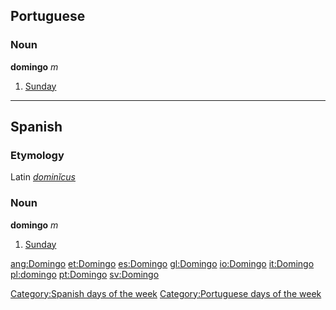 == Portuguese ==
===Noun===
'''domingo''' ''m''

#[[Sunday]]

----

==Spanish==
===Etymology===
Latin ''[[dominicus|dominĭcus]]''

===Noun===
'''domingo''' ''m''

#[[Sunday]]

[[Category:Spanish days of the week]]
[[Category:Portuguese days of the week]]

[[ang:Domingo]]
[[et:Domingo]]
[[es:Domingo]]
[[gl:Domingo]]
[[io:Domingo]]
[[it:Domingo]]
[[pl:domingo]]
[[pt:Domingo]]
[[sv:Domingo]]